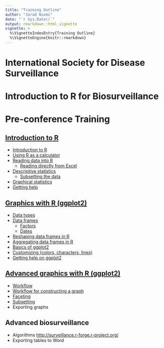 ```yaml
---
title: "Training Outline"
author: "Jarad Niemi"
date: "`r Sys.Date()`"
output: rmarkdown::html_vignette
vignette: >
  %\VignetteIndexEntry{Training Outline}
  %\VignetteEngine{knitr::rmarkdown}
---
```


# International Society for Disease Surveillance
# Introduction to R for Biosurveillance 
# Pre-conference Training

## [Introduction to R](intro.html)

- [Introduction to R](intro.html#intro)
- [Using R as a calculator](intro.html#calculator)
- [Reading data into R](intro.html#reading)
  - [Reading directly from Excel](intro.html#excel)
- [Descriptive statistics](intro.html#descriptive)
  - [Subsetting the data](intro.html#subsetting)
- [Graphical statistics](intro.html#graphical)
- [Getting help](intro.html#help)

## [Graphics with R (ggplot2)](graphics.html)

- [Data types](graphics.html#types)
- [Data frames](graphics.html#frames)
  - [Factors](graphics.html#factors)
  - [Dates](graphics.html#dates)
- [Reshaping data frames in R](graphics.html#reshaping)
- [Aggregating data frames in R](graphics.html#aggregating)
- [Basics of ggplot2](graphics.html#ggplot2)
- [Customizing (colors, characters, lines)](graphics.html#customizing)
- [Getting help on ggplot2](graphics.html#help)

## [Advanced graphics with R (ggplot2)](advanced_graphics.html)

- [Workflow](advanced_graphics.html#workflow)
- [Workflow for constructing a graph](advanced_graphics.html#graph_workflow)
- [Faceting](advanced_graphics.html#faceting)
- [Subsetting](advanced_graphics.html#subsetting)
- Exporting graphs

## Advanced biosurveillance

- Algorithms <http://surveillance.r-forge.r-project.org/>
- Exporting tables to Word


